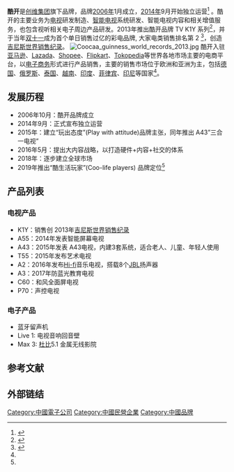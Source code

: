 {{Infobox Company
| company_name	= 酷开
| company_name_en = coocaa
| company_logo	= File:Coocaa_Logo_en.png
| logo_caption = 
| image = 
| image_caption = 照片
| company_slogan  = 酷生活玩家 <br />Coo-life players<br/>玩出态度
| company_type	= [[民營企業|民營企業]]、[[有限責任公司|有限責任公司]]
| foundation	= {{start date and age|2006}}
| location	= {{CHNML}}[[广东省|广东省]][[深圳市|深圳市]]<br />宝安区石岩创维科技工业园
| zip_code	=
| telephone_no	=
| industry	= [[OTT|OTT]]、[[消费电子|消费电子]]、[[家电|家电]]
| products	= 智能电视<br />多媒体产品<br />家电产品
| revenue	=
| operating_income =
| net_income	=
| num_employees	=
| parent	= 创维集团有限公司
| subsid	=
| homepage	= {{URL|https://coocaashop.com}}
| footnotes	=
}}

'''酷开'''是[[创维集团|创维集团]]旗下品牌，品牌[[2006年|2006年]]1月成立，[[2014年|2014年]]9月开始独立运营<ref>{{Cite web|url=https://www.coocaa.com/aboutus.html|title=About Us|website=coocaa.com|access-date=2020-09-01}}</ref> 。酷开的主要业务为[[电视|电视]]研发制造、[[智能电视|智能电视]]系统研发、智能电视内容和相关增值服务，也包含视听相关电子周边产品研发。2013年推出酷开品牌 TV K1Y 系列<ref name="#1">{{Cite web|url=https://coocaashop.com/pages/about-us|title=About Us|website=coocaashop.com|access-date=2020-09-01}}</ref>，并于当年[[双十一|双十一]]成为首个单日销售过亿的彩电品牌, 大家电类销售排名第 2 <ref>{{Cite web|url=http://www.ebrun.com/20131113/85617_14.shtml|title= 【多图】2013年双十一品牌销量排行榜|website=www.ebrun.com|access-date=2020-09-01}}</ref>，创造[[吉尼斯世界纪录|吉尼斯世界销售纪录]]。
[[File:Coocaa_guinness_world_records_2013.jpg|thumb]]
酷开入驻[[亚马逊公司|亚马逊]]、[[Lazada|Lazada]]、[[Shopee|Shopee]]、[[Flipkart|Flipkart]]、[[Tokopedia|Tokopedia]]等世界各地市场主要的电商平台，以[[电子商务|电子商务]]形式进行产品销售，主要的销售市场位于欧洲和亚洲为主，包括[[德国|德国]]、[[俄罗斯|俄罗斯]]、[[泰国|泰国]]、[[越南|越南]]、[[印度|印度]]、[[菲律宾|菲律宾]]、[[印尼|印尼]]等国家<ref name="#1"/>。

==发展历程==
*2006年10月：酷开品牌成立
*2014年9月：正式宣布独立运营
*2015年：建立“玩出态度”(Play with attitude)品牌主张，同年推出 A43”三合一电视”
*2016年5月：提出大内容战略，以打造硬件+内容+社交的体系
*2018年：逐步建立全球市场 
*2019年推出“酷生活玩家”(Coo-life players) 品牌定位<ref name="#1"/> 
 
==产品列表==
===电视产品===
*K1Y：销售创 2013年[[吉尼斯世界纪录|吉尼斯世界销售纪录]]
*A55：2014年发表智能屏幕电视
*A43：2015年发表 A43电视，内建3套系统，适合老人、儿童、年轻人使用
*T55：2015年发布艺术电视
*A2：2016年发布[[Hi-fi|Hi-fi]]音乐电视，搭载8个[[JBL|JBL]]扬声器
*A3：2017年防蓝光教育电视
*C60：和风全面屏电视
*P70：声控电视
 
===电子产品===
*蓝牙留声机
*Live 1: 电视音响回音壁
*Max 3: [[杜比数字|杜比]]5.1 金属无线影院

==参考文献==
{{Reflist}}
==外部链结==



[[Category:中國電子公司|Category:中國電子公司]] [[Category:中國民營企業|Category:中國民營企業]] [[Category:中國品牌|Category:中國品牌]]